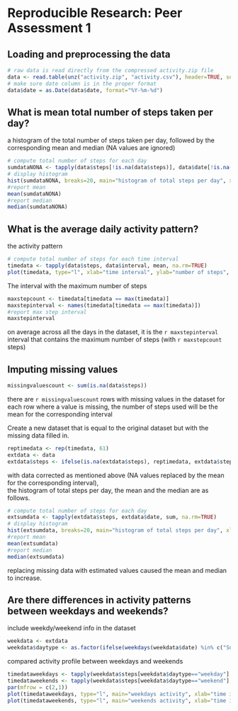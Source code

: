 # Reproducible Research: Peer Assessment 1


## Loading and preprocessing the data
```r
# raw data is read directly from the compressed activity.zip file 
data <- read.table(unz("activity.zip", "activity.csv"), header=TRUE, sep=",")
# make sure date column is in the proper format
data$date = as.Date(data$date, format="%Y-%m-%d")
```

## What is mean total number of steps taken per day?

a histogram of the total number of steps taken per day, followed by the corresponding mean and median 
(NA values are ignored) 
```r
# compute total number of steps for each day
sumdataNONA <- tapply(data$steps[!is.na(data$steps)], data$date[!is.na(data$steps)], FUN=sum, na.rm=TRUE)
# display histogram
hist(sumdataNONA, breaks=20, main="histogram of total steps per day", xlab="total steps")
#report mean
mean(sumdataNONA)
#report median
median(sumdataNONA)
```

## What is the average daily activity pattern?

the activity pattern
```r
# compute total number of steps for each time interval 
timedata <- tapply(data$steps, data$interval, mean, na.rm=TRUE)
plot(timedata, type="l", xlab="time interval", ylab="number of steps", xaxt='n'); axis(1, labels = c('0:00', '4:10', '08:20', '12:30', '16:40', '20:50'), at = c(0, 50, 100, 150, 200, 250))
```

The interval with the maximum number of steps
```r
maxstepcount <- timedata[timedata == max(timedata)]
maxstepinterval <- names(timedata[timedata == max(timedata)])
#report max step interval
maxstepinterval
```
on average across all the days in the dataset, it is the `r maxstepinterval` interval that contains the maximum number of steps  (with `r maxstepcount` steps)


## Imputing missing values

```r
missingvaluescount <- sum(is.na(data$steps))
```
there are `r missingvaluescount` rows with missing values in the dataset
for each row where a value is missing, the number of steps used will  be the mean for the corresponding interval

Create a new dataset that is equal to the original dataset but with the missing data filled in.
```r
reptimedata <- rep(timedata, 61)
extdata <- data
extdata$steps <- ifelse(is.na(extdata$steps), reptimedata, extdata$steps)
```


with data corrected as mentioned above (NA values replaced by the mean for the corresponding interval),  
the histogram of total steps per day, the mean and the median are as follows.
```r
# compute total number of steps for each day
extsumdata <- tapply(extdata$steps, extdata$date, sum, na.rm=TRUE)
# display histogram
hist(extsumdata, breaks=20, main="histogram of total steps per day", xlab="total steps")
#report mean
mean(extsumdata)
#report median
median(extsumdata)
```
replacing missing data with estimated values caused the mean and median to increase.


## Are there differences in activity patterns between weekdays and weekends?


include weekdy/weekend info in the dataset
```r
weekdata <- extdata
weekdata$daytype <- as.factor(ifelse(weekdays(weekdata$date) %in% c("Sunday", "Saturday"), "weekend", "weekday"))

```

compared activity profile between weekdays and weekends
```r
timedataweekdays <- tapply(weekdata$steps[weekdata$daytype=="weekday"], weekdata$interval[weekdata$daytype=="weekday"], mean)
timedataweekends <- tapply(weekdata$steps[weekdata$daytype=="weekend"], weekdata$interval[weekdata$daytype=="weekend"], mean)
par(mfrow = c(2,1))
plot(timedataweekdays, type="l", main="weekdays activity", xlab="time interval", ylab="number of steps", xaxt='n'); axis(1, labels = c('0:00', '4:10', '08:20', '12:30', '16:40', '20:50'), at = c(0, 50, 100, 150, 200, 250))
plot(timedataweekends, type="l", main="weekends activity", xlab="time interval", ylab="number of steps", xaxt='n'); axis(1, labels = c('0:00', '4:10', '08:20', '12:30', '16:40', '20:50'), at = c(0, 50, 100, 150, 200, 250))

```

